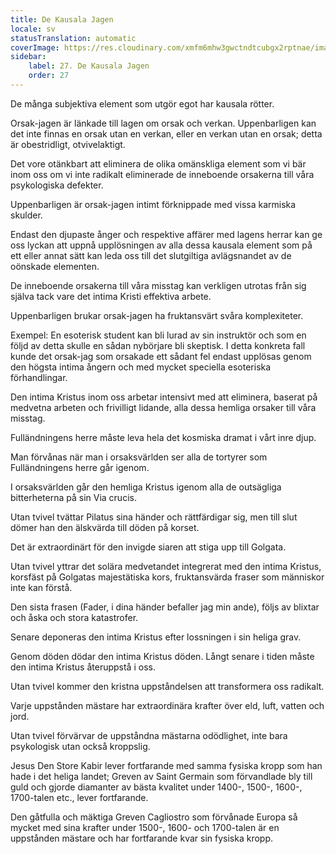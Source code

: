 ```yaml
---
title: De Kausala Jagen
locale: sv
statusTranslation: automatic
coverImage: https://res.cloudinary.com/xmfm6mhw3gwctndtcubgx2rptnae/image/upload/v1741354419/small_cover_la_gran_rebelion_28716e29d2.webp
sidebar:
    label: 27. De Kausala Jagen
    order: 27
---
```

De många subjektiva element som utgör egot har kausala rötter.

Orsak-jagen är länkade till lagen om orsak och verkan. Uppenbarligen kan det inte finnas en orsak utan en verkan, eller en verkan utan en orsak; detta är obestridligt, otvivelaktigt.

Det vore otänkbart att eliminera de olika omänskliga element som vi bär inom oss om vi inte radikalt eliminerade de inneboende orsakerna till våra psykologiska defekter.

Uppenbarligen är orsak-jagen intimt förknippade med vissa karmiska skulder.

Endast den djupaste ånger och respektive affärer med lagens herrar kan ge oss lyckan att uppnå upplösningen av alla dessa kausala element som på ett eller annat sätt kan leda oss till det slutgiltiga avlägsnandet av de oönskade elementen.

De inneboende orsakerna till våra misstag kan verkligen utrotas från sig själva tack vare det intima Kristi effektiva arbete.

Uppenbarligen brukar orsak-jagen ha fruktansvärt svåra komplexiteter.

Exempel: En esoterisk student kan bli lurad av sin instruktör och som en följd av detta skulle en sådan nybörjare bli skeptisk. I detta konkreta fall kunde det orsak-jag som orsakade ett sådant fel endast upplösas genom den högsta intima ångern och med mycket speciella esoteriska förhandlingar.

Den intima Kristus inom oss arbetar intensivt med att eliminera, baserat på medvetna arbeten och frivilligt lidande, alla dessa hemliga orsaker till våra misstag.

Fulländningens herre måste leva hela det kosmiska dramat i vårt inre djup.

Man förvånas när man i orsaksvärlden ser alla de tortyrer som Fulländningens herre går igenom.

I orsaksvärlden går den hemliga Kristus igenom alla de outsägliga bitterheterna på sin Via crucis.

Utan tvivel tvättar Pilatus sina händer och rättfärdigar sig, men till slut dömer han den älskvärda till döden på korset.

Det är extraordinärt för den invigde siaren att stiga upp till Golgata.

Utan tvivel yttrar det solära medvetandet integrerat med den intima Kristus, korsfäst på Golgatas majestätiska kors, fruktansvärda fraser som människor inte kan förstå.

Den sista frasen (Fader, i dina händer befaller jag min ande), följs av blixtar och åska och stora katastrofer.

Senare deponeras den intima Kristus efter lossningen i sin heliga grav.

Genom döden dödar den intima Kristus döden. Långt senare i tiden måste den intima Kristus återuppstå i oss.

Utan tvivel kommer den kristna uppståndelsen att transformera oss radikalt.

Varje uppstånden mästare har extraordinära krafter över eld, luft, vatten och jord.

Utan tvivel förvärvar de uppståndna mästarna odödlighet, inte bara psykologisk utan också kroppslig.

Jesus Den Store Kabir lever fortfarande med samma fysiska kropp som han hade i det heliga landet; Greven av Saint Germain som förvandlade bly till guld och gjorde diamanter av bästa kvalitet under 1400-, 1500-, 1600-, 1700-talen etc., lever fortfarande.

Den gåtfulla och mäktiga Greven Cagliostro som förvånade Europa så mycket med sina krafter under 1500-, 1600- och 1700-talen är en uppstånden mästare och har fortfarande kvar sin fysiska kropp.

